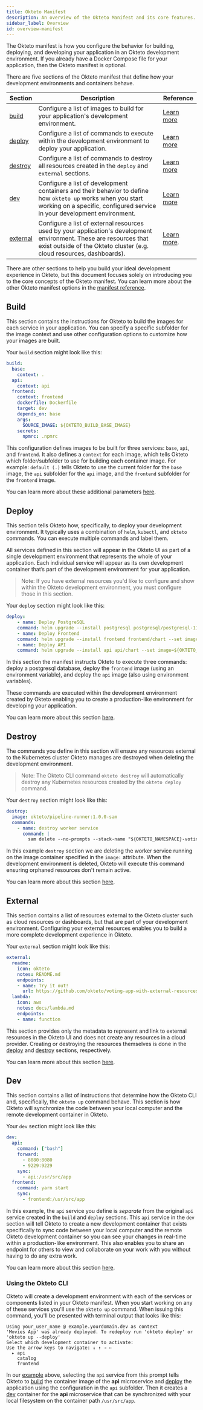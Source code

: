```yaml
---
title: Okteto Manifest
description: An overview of the Okteto Manifest and its core features.
sidebar_label: Overview
id: overview-manifest
---
```



The Okteto manifest is how you configure the behavior for building, deploying, and developing your application in an Okteto development environment. If you already have a Docker Compose file for your application, then the Okteto manifest is optional. 

There are five sections of the Okteto manifest that define how your development environments and containers behave.

| Section | Description | Reference |
| ------- | ----------- | --------- |
| [build](#build) | Configure a list of images to build for your application's development environment. | [Learn more](reference/okteto-manifest.mdx#build-object-optional) |
| [deploy](#deploy) | Configure a list of commands to execute within the development environment to deploy your application. | [Learn more](reference/okteto-manifest.mdx#deploy-string-optional) |
| [destroy](#destroy) | Configure a list of commands to destroy all resources created in the `deploy` and `external` sections. | [Learn more](reference/okteto-manifest.mdx#destroy-string-optional) |
| [dev](#dev) | Configure a list of development containers and their behavior to define how `okteto up` works when you start working on a specific, configured service in your development environment. | [Learn more](reference/okteto-manifest.mdx#dev-object-optional) |
| [external](#external) | Configure a list of external resources used by your application's development environment. These are resources that exist outside of the Okteto cluster (e.g. cloud resources, dashboards). | [Learn more](reference/okteto-manifest.mdx#external-object-optional). |

There are other sections to help you build your ideal development experience in Okteto, but this document focuses solely on introducing you to the core concepts of the Okteto manifest. You can learn more about the other Okteto manifest options in the [manifest reference](reference/okteto-manifest.mdx).

## Build

This section contains the instructions for Okteto to build the images for each service in your application. You can specify a specific subfolder for the image context and use other configuration options to customize how your images are built.

Your `build` section might look like this:

```yaml
build:
  base:
    context: .
  api:
    context: api
  frontend:
    context: frontend
    dockerfile: Dockerfile
    target: dev
    depends_on: base
    args:
      SOURCE_IMAGE: ${OKTETO_BUILD_BASE_IMAGE}
    secrets:
      npmrc: .npmrc
```

This configuration defines images to be built for three services: `base`, `api`, and `frontend`. It also defines a `context` for each image, which tells Okteto which folder/subfolder to use for building each container image. For example: `default (.)` tells Okteto to use the current folder for the `base` image, the `api` subfolder for the `api` image, and the `frontend` subfolder for the `frontend` image.

You can learn more about these additional parameters [here](reference/okteto-manifest.mdx#build-object-optional).

## Deploy

This section tells Okteto how, specifically, to deploy your development environment. It typically uses a combination of `helm`, `kubectl`, and `okteto` commands. You can execute multiple commands and label them.

All services defined in this section will appear in the Okteto UI as part of a single development environment that represents the whole of your application. Each individual service will appear as its own development container that’s part of the development environment for your application.

> Note: If you have external resources you'd like to configure and show within the Okteto development environment, you must configure those in this section.

Your `deploy` section might look like this:

```yaml
deploy:
    - name: Deploy PostgreSQL
    command: helm upgrade --install postgresql postgresql/postgresql-11.6.21.tgz -f postgresql/values.yml --version 11.6.21
    - name: Deploy Frontend
    command: helm upgrade --install frontend frontend/chart --set image=${OKTETO_BUILD_FRONTEND_IMAGE}
    - name: Deploy API
    command: helm upgrade --install api api/chart --set image=${OKTETO_BUILD_API_IMAGE} --set load=${API_LOAD_DATA:-true}
```

In this section the manifest instructs Okteto to execute three commands: deploy a postgresql database, deploy the `frontend` image (using an environment variable), and deploy the `api` image (also using environment variables).

These commands are executed within the development environment created by Okteto enabling you to create a production-like environment for developing your application.

You can learn more about this section [here](reference/okteto-manifest.mdx#deploy-string-optional).

## Destroy

The commands you define in this section will ensure any resources external to the Kubernetes cluster Okteto manages are destroyed when deleting the development environment. 

> Note: The Okteto CLI command `okteto destroy` will automatically destroy any Kubernetes resources created by the `okteto deploy` command.

Your `destroy` section might look like this:

```yaml
destroy:
  image: okteto/pipeline-runner:1.0.0-sam
  commands:
    - name: destroy worker service
      command: |
        sam delete --no-prompts --stack-name "${OKTETO_NAMESPACE}-voting-texkhnclxd" --region us-east-1
```

In this example `destroy` section we are deleting the worker service running on the image container specified in the `image:` attribute. When the development environment is deleted, Okteto will execute this command ensuring orphaned resources don't remain active.

You can learn more about this section [here](reference/okteto-manifest.mdx#deploy-string-optional).

## External

This section contains a list of resources external to the Okteto cluster such as cloud resources or dashboards, but that are part of your development environment. Configuring your external resources enables you to build a more complete development experience in Okteto. 

Your `external` section might look like this:

```yaml
external:
  readme:
    icon: okteto
    notes: README.md
    endpoints:
    - name: Try it out!
      url: https://github.com/okteto/voting-app-with-external-resources
  lambda:
    icon: aws
    notes: docs/lambda.md
    endpoints:
    - name: function
```

This section provides only the metadata to represent and link to external resources in the Okteto UI and does not create any resources in a cloud provider. Creating or destroying the resources themselves is done in the [deploy](#deploy) and [destroy](#destroy) sections, respectively.

You can learn more about this section [here](reference/okteto-manifest.mdx#external-object-optional).

## Dev

This section contains a list of instructions that determine how the Okteto CLI and, specifically, the `okteto up` command behave. This section is how Okteto will synchronize the code between your local computer and the remote development container in Okteto.

Your `dev` section might look like this:

```yaml
dev:
  api:
    command: ["bash"]
    forward:
      - 8080:8080
      - 9229:9229
    sync:
      - api:/usr/src/app
  frontend:
    command: yarn start
    sync:
      - frontend:/usr/src/app
```

In this example, the `api` service you define is *separate* from the original `api` service created in the `build` and `deploy` sections. This `api` service in the `dev` section will tell Okteto to create a new development container that exists specifically to sync code between your local computer and the remote Okteto development container so you can see your changes in real-time within a production-like environment. This also enables you to share an endpoint for others to view and collaborate on your work with you without having to do any extra work.

You can learn more about this section [here](reference/okteto-manifest.mdx#dev-object-optional).

### Using the Okteto CLI

Okteto will create a development environment with each of the services or components listed in your Okteto manifest. When you start working on any of these services you'll use the `okteto up` command. When issuing this command, you'll be presented with terminal output that looks like this:

```console
Using your_user_name @ example.yourdomain.dev as context
'Movies App' was already deployed. To redeploy run 'okteto deploy' or 'okteto up --deploy'
Select which development container to activate:
Use the arrow keys to navigate: ↓ ↑ → ← 
  ▸ api
    catalog
    frontend
```

In our [example](#build) above, selecting the `api` service from this prompt tells Okteto to [build](reference/okteto-manifest.mdx/#build-object-optional) the container image of the **api** microservice and [deploy](reference/okteto-manifest.mdx/#deploy-object-optional) the application using the configuration in the `api` subfolder. Then it creates a [dev](reference/okteto-manifest.mdx/#dev-object-optional) container for the **api** microservice that can be synchronized with your local filesystem on the container path `/usr/src/app`.